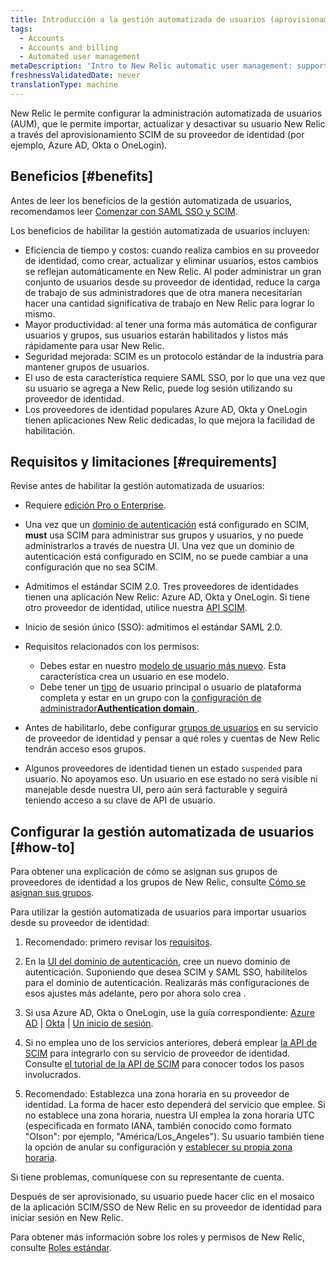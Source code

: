 ```yaml
---
title: Introducción a la gestión automatizada de usuarios (aprovisionamiento SCIM)
tags:
  - Accounts
  - Accounts and billing
  - Automated user management
metaDescription: 'Intro to New Relic automatic user management: support for SCIM provisioning for OneLogin, Okta, Azure AD, and more.'
freshnessValidatedDate: never
translationType: machine
---
```


New Relic le permite configurar la administración automatizada de usuarios (AUM), que le permite importar, actualizar y desactivar su usuario New Relic a través del aprovisionamiento SCIM de su proveedor de identidad (por ejemplo, <DNT>Azure AD</DNT>, <DNT>Okta</DNT> o <DNT>OneLogin</DNT>).

## Beneficios [#benefits]

Antes de leer los beneficios de la gestión automatizada de usuarios, recomendamos leer [Comenzar con SAML SSO y SCIM](/docs/accounts/accounts-billing/new-relic-one-user-management/introduction-saml-scim).

Los beneficios de habilitar la gestión automatizada de usuarios incluyen:

* Eficiencia de tiempo y costos: cuando realiza cambios en su proveedor de identidad, como crear, actualizar y eliminar usuarios, estos cambios se reflejan automáticamente en New Relic. Al poder administrar un gran conjunto de usuarios desde su proveedor de identidad, reduce la carga de trabajo de sus administradores que de otra manera necesitarían hacer una cantidad significativa de trabajo en New Relic para lograr lo mismo.
* Mayor productividad: al tener una forma más automática de configurar usuarios y grupos, sus usuarios estarán habilitados y listos más rápidamente para usar New Relic.
* Seguridad mejorada: SCIM es un protocolo estándar de la industria para mantener grupos de usuarios.
* El uso de esta característica requiere SAML SSO, por lo que una vez que su usuario se agrega a New Relic, puede log sesión utilizando su proveedor de identidad.
* Los proveedores de identidad populares <DNT>Azure AD</DNT>, <DNT>Okta</DNT> y <DNT>OneLogin</DNT> tienen aplicaciones New Relic dedicadas, lo que mejora la facilidad de habilitación.

## Requisitos y limitaciones [#requirements]

Revise antes de habilitar la gestión automatizada de usuarios:

* Requiere [edición Pro o Enterprise](https://newrelic.com/pricing).

* Una vez que un [dominio de autenticación](/docs/accounts/accounts-billing/new-relic-one-user-management/authentication-domains-saml-sso-scim-more) está configurado en SCIM, <DNT>**must**</DNT> usa SCIM para administrar sus grupos y usuarios, y no puede administrarlos a través de nuestra UI. Una vez que un dominio de autenticación está configurado en SCIM, no se puede cambiar a una configuración que no sea SCIM.

* Admitimos el estándar SCIM 2.0. Tres proveedores de identidades tienen una aplicación New Relic: Azure AD, Okta y OneLogin. Si tiene otro proveedor de identidad, utilice nuestra [API SCIM](/docs/accounts/accounts/automated-user-management/scim-support-automated-user-management).

* Inicio de sesión único (SSO): admitimos el estándar SAML 2.0.

* Requisitos relacionados con los permisos:

  * Debes estar en nuestro [modelo de usuario más nuevo](/docs/accounts/original-accounts-billing/original-users-roles/overview-user-models). Esta característica crea un usuario en ese modelo.
  * Debe tener un [tipo](/docs/accounts/accounts-billing/new-relic-one-user-management/user-type) de usuario principal o usuario de plataforma completa y estar en un grupo con la [configuración de administrador<DNT>**Authentication domain**</DNT> ](/docs/accounts/accounts-billing/new-relic-one-user-management/user-management-concepts#admin-settings).

* Antes de habilitarlo, debe configurar [grupos de usuarios](/docs/accounts/accounts/automated-user-management/roles-permissions-automated-user-management) en su servicio de proveedor de identidad y pensar a qué roles y cuentas de New Relic tendrán acceso esos grupos.

* Algunos proveedores de identidad tienen un estado `suspended` para usuario. No apoyamos eso. Un usuario en ese estado no será visible ni manejable desde nuestra UI, pero aún será facturable y seguirá teniendo acceso a su clave de API de usuario.

## Configurar la gestión automatizada de usuarios [#how-to]

Para obtener una explicación de cómo se asignan sus grupos de proveedores de identidad a los grupos de New Relic, consulte [Cómo se asignan sus grupos](/docs/accounts/accounts/automated-user-management/roles-permissions-automated-user-management).

Para utilizar la gestión automatizada de usuarios para importar usuarios desde su proveedor de identidad:

1. Recomendado: primero revisar los [requisitos](#requirements).

2. En la [UI del dominio de autenticación](/docs/accounts/accounts-billing/new-relic-one-user-management/authentication-domains-saml-sso-scim-more/#ui), cree un nuevo dominio de autenticación. Suponiendo que desea SCIM y SAML SSO, habilítelos para el dominio de autenticación. Realizarás más configuraciones de esos ajustes más adelante, pero por ahora solo crea .

3. Si usa Azure AD, Okta o OneLogin, use la guía correspondiente: [Azure AD](/docs/azure-scimsso-application-configuration) | [Okta](/docs/okta-scimsso-application-configuration) | [Un inicio de sesión](/docs/onelogin-scimsso-application-configuration).

4. Si no emplea uno de los servicios anteriores, deberá emplear [la API de SCIM](/docs/accounts/accounts/automated-user-management/scim-support-automated-user-management) para integrarlo con su servicio de proveedor de identidad. Consulte [el tutorial de la API de SCIM](/docs/accounts/accounts/automated-user-management/tutorial-manage-users-groups-scim) para conocer todos los pasos involucrados.

5. Recomendado: Establezca una zona horaria en su proveedor de identidad. La forma de hacer esto dependerá del servicio que emplee. Si no establece una zona horaria, nuestra UI emplea la zona horaria UTC (especificada en formato IANA, también conocido como formato &quot;Olson&quot;: por ejemplo, &quot;América/Los\_Angeles&quot;). Su usuario también tiene la opción de anular su configuración y [establecer su propia zona horaria](/docs/accounts/accounts-billing/general-account-settings/default-time-zone-setting).

Si tiene problemas, comuníquese con su representante de cuenta.

Después de ser aprovisionado, su usuario puede hacer clic en el mosaico de la aplicación SCIM/SSO de New Relic en su proveedor de identidad para iniciar sesión en New Relic.

Para obtener más información sobre los roles y permisos de New Relic, consulte [Roles estándar](/docs/accounts/accounts-billing/new-relic-one-user-management/user-management-concepts#standard-roles).